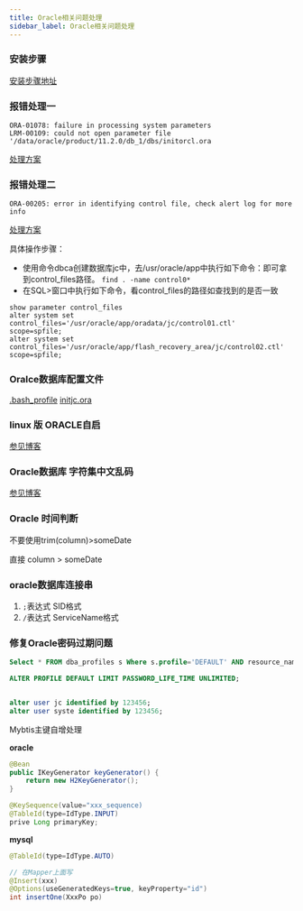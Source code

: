 ```yaml
---
title: Oracle相关问题处理
sidebar_label: Oracle相关问题处理
---
```



### 安装步骤

[安装步骤地址](https://www.cnblogs.com/lightnear/archive/2012/10/07/2714247.html)

### 报错处理一

```
ORA-01078: failure in processing system parameters
LRM-00109: could not open parameter file '/data/oracle/product/11.2.0/db_1/dbs/initorcl.ora
```

[处理方案](https://blog.csdn.net/yanjian_0809/article/details/85060706)

### 报错处理二

```
ORA-00205: error in identifying control file, check alert log for more info
```

[处理方案](https://dbatricksworld.com/ora-00205-error-in-identifying-control-file-check-alert-log-for-more-info/)

具体操作步骤：

* 使用命令dbca创建数据库jc中，去/usr/oracle/app中执行如下命令：即可拿到control_files路径。
  `find . -name control0*`
* 在SQL>窗口中执行如下命令，看control_files的路径如查找到的是否一致

```
show parameter control_files
alter system set control_files='/usr/oracle/app/oradata/jc/control01.ctl'  scope=spfile;
alter system set control_files='/usr/oracle/app/flash_recovery_area/jc/control02.ctl'  scope=spfile;
```

### Oralce数据库配置文件

[.bash_profile](https://github.com/whalefall541/my-spring-cloud/blob/master/config4oracle/.bash_profile)
[initjc.ora](https://github.com/whalefall541/my-spring-cloud/blob/master/config4oracle/initjc.ora)

### linux 版 ORACLE自启

[参见博客](https://www.cnblogs.com/shujuyr/p/13089147.html)

### Oracle数据库 字符集中文乱码

[参见博客](https://blog.csdn.net/chengjj2001/article/details/50075815/)

### Oracle 时间判断

不要使用trim(column)>someDate

直接 column > someDate

### oracle数据库连接串

1. `;`表达式 SID格式
2. `/`表达式 ServiceName格式

### 修复Oracle密码过期问题

```sql
Select * FROM dba_profiles s Where s.profile='DEFAULT' AND resource_name='PASSWORD_LIFE_TIME'; 

ALTER PROFILE DEFAULT LIMIT PASSWORD_LIFE_TIME UNLIMITED; 


alter user jc identified by 123456;
alter user syste identified by 123456;
```



Mybtis主键自增处理

**oracle**

```java
@Bean
public IKeyGenerator keyGenerator() {
    return new H2KeyGenerator();
}

@KeySequence(value="xxx_sequence)
@TableId(type=IdType.INPUT)
prive Long primaryKey;
```

**mysql**

```java
@TableId(type=IdType.AUTO)
```

```java
// 在Mapper上面写
@Insert(xxx)
@Options(useGeneratedKeys=true, keyProperty="id")
int insertOne(XxxPo po)
```

